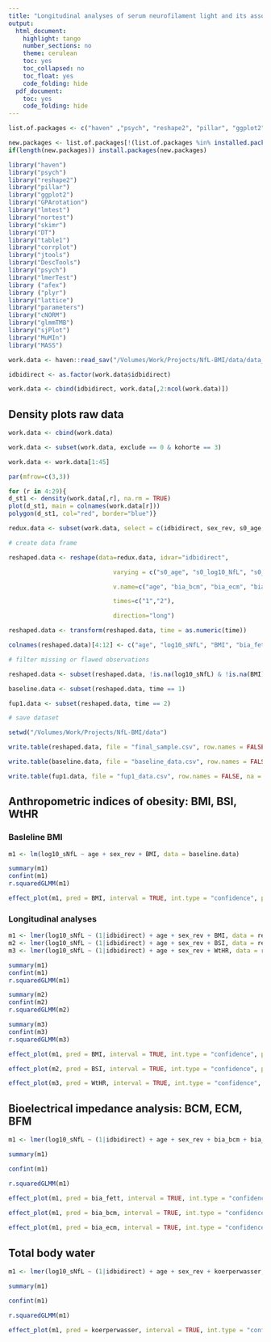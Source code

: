 ```yaml
---
title: "Longitudinal analyses of serum neurofilament light and its associations with body mass index, waist-to-height ratio, and bioelectrical impedance parameters: dilution effects in ultrasensitive assays?"
output:
  html_document:
    highlight: tango
    number_sections: no
    theme: cerulean
    toc: yes
    toc_collapsed: no
    toc_float: yes
    code_folding: hide
  pdf_document:
    toc: yes
    code_folding: hide
---
```


```r

list.of.packages <- c("haven" ,"psych", "reshape2", "pillar", "ggplot2", "GPArotation", "lmtest", "nortest", "skimr", "DT", "table1", "corrplot", "jtools", "DescTools", "psych", "lmerTest", "afex", "plyr", "lattice", "parameters", "cNORM", "glmmTMB", "sjPlot", "MuMIn", "MASS")

new.packages <- list.of.packages[!(list.of.packages %in% installed.packages()[,"Package"])]
if(length(new.packages)) install.packages(new.packages)

library("haven")
library("psych")
library("reshape2")
library("pillar")
library("ggplot2")
library("GPArotation")
library("lmtest")
library("nortest")
library("skimr")
library("DT")
library("table1")
library("corrplot")
library("jtools")
library("DescTools")
library("psych")
library("lmerTest")
library ("afex")
library ("plyr")
library("lattice")
library("parameters")
library("cNORM")
library("glmmTMB")
library("sjPlot")
library("MuMIn")
library("MASS")

```

```r

work.data <- haven::read_sav("/Volumes/Work/Projects/NfL-BMI/data/data_bmi_nfl.sav", encoding="latin1")

idbidirect <- as.factor(work.data$idbidirect)

work.data <- cbind(idbidirect, work.data[,2:ncol(work.data)])

```

## Density plots raw data

```r

work.data <- cbind(work.data)

work.data <- subset(work.data, exclude == 0 & kohorte == 3)

work.data <- work.data[1:45]

par(mfrow=c(3,3))

for (r in 4:29){
d_st1 <- density(work.data[,r], na.rm = TRUE)
plot(d_st1, main = colnames(work.data[r]))
polygon(d_st1, col="red", border="blue")} 

```

```r

redux.data <- subset(work.data, select = c(idbidirect, sex_rev, s0_age, s0_log10_NfL, s0_bmi, s0_bia_kfett_k_kg, s0_bia_ecm, s0_bia_bcm, s0_bia_koerperwasser, s0_bsi, s0_WtHR, s2_age, s2_log10_NfL, s2_bmi, s2_bia_kfett_k_kg, s2_bia_ecm, s2_bia_bcm, s2_bia_koerperwasser, s2_bsi, s2_WtHR))

# create data frame

reshaped.data <- reshape(data=redux.data, idvar="idbidirect",

	                         varying = c("s0_age", "s0_log10_NfL", "s0_bmi", "s0_bia_kfett_k_kg", "s0_bia_ecm", "s0_bia_bcm", "s0_bia_koerperwasser", "s0_bsi", "s0_WtHR", "s2_age", "s2_log10_NfL", "s2_bmi", "s2_bia_kfett_k_kg", "s2_bia_ecm", "s2_bia_bcm", "s2_bia_koerperwasser", "s2_bsi", "s2_WtHR"),

	                         v.name=c("age", "bia_bcm", "bia_ecm", "bia_fett", "BMI", "log10_sNfL", "koerperwasser", "BSI", "WtHR"), 

	                         times=c("1","2"),

	                         direction="long")

reshaped.data <- transform(reshaped.data, time = as.numeric(time))

colnames(reshaped.data)[4:12] <- c("age", "log10_sNfL", "BMI", "bia_fett", "bia_ecm", "BSI", "koerperwasser", "bia_bcm", "WtHR")

# filter missing or flawed observations

reshaped.data <- subset(reshaped.data, !is.na(log10_sNfL) & !is.na(BMI) & !is.na(bia_fett) & !is.na(bia_ecm) & !is.na(BSI) & !is.na(koerperwasser) & !is.na(bia_bcm) & !is.na(WtHR) & bia_bcm > 0)

baseline.data <- subset(reshaped.data, time == 1)

fup1.data <- subset(reshaped.data, time == 2)

# save dataset

setwd("/Volumes/Work/Projects/NfL-BMI/data")

write.table(reshaped.data, file = "final_sample.csv", row.names = FALSE, na = "",col.names = TRUE, sep = ";", dec = ",")

write.table(baseline.data, file = "baseline_data.csv", row.names = FALSE, na = "",col.names = TRUE, sep = ";", dec = ",")

write.table(fup1.data, file = "fup1_data.csv", row.names = FALSE, na = "",col.names = TRUE, sep = ";", dec = ",")

```

## Anthropometric indices of obesity: BMI, BSI, WtHR

### Basleline BMI

```r

m1 <- lm(log10_sNfL ~ age + sex_rev + BMI, data = baseline.data)

summary(m1)
confint(m1)
r.squaredGLMM(m1)

effect_plot(m1, pred = BMI, interval = TRUE, int.type = "confidence", partial.residuals = TRUE, x.label = "Body mass index", y.label = expression(log[10]~(sNfL)))+theme_bw()+theme(panel.grid = element_blank())

```

### Longitudinal analyses

```r

m1 <- lmer(log10_sNfL ~ (1|idbidirect) + age + sex_rev + BMI, data = reshaped.data, REML = TRUE)
m2 <- lmer(log10_sNfL ~ (1|idbidirect) + age + sex_rev + BSI, data = reshaped.data, REML = TRUE)
m3 <- lmer(log10_sNfL ~ (1|idbidirect) + age + sex_rev + WtHR, data = reshaped.data, REML = TRUE)

summary(m1)
confint(m1)
r.squaredGLMM(m1)

summary(m2)
confint(m2)
r.squaredGLMM(m2)

summary(m3)
confint(m3)
r.squaredGLMM(m3)

effect_plot(m1, pred = BMI, interval = TRUE, int.type = "confidence", partial.residuals = TRUE, x.label = "Body mass index", y.label = expression(log[10]~(sNfL)))+theme_bw()+theme(panel.grid = element_blank())

effect_plot(m2, pred = BSI, interval = TRUE, int.type = "confidence", partial.residuals = TRUE, x.label = "Body shape index", y.label = expression(log[10]~(sNfL)))+theme_bw()+theme(panel.grid = element_blank())

effect_plot(m3, pred = WtHR, interval = TRUE, int.type = "confidence", partial.residuals = TRUE, x.label = "Waist to height ratio", y.label = expression(log[10]~(sNfL)))+theme_bw()+theme(panel.grid = element_blank())

```

## Bioelectrical impedance analysis: BCM, ECM, BFM

```r

m1 <- lmer(log10_sNfL ~ (1|idbidirect) + age + sex_rev + bia_bcm + bia_ecm + bia_fett, data = reshaped.data, REML=TRUE)

summary(m1)

confint(m1)

r.squaredGLMM(m1)
                  
effect_plot(m1, pred = bia_fett, interval = TRUE, int.type = "confidence", partial.residuals = TRUE, x.label = "Body fat mass (kg)", y.label = expression(log[10]~(sNfL)))+theme_bw()+theme(panel.grid = element_blank())

effect_plot(m1, pred = bia_bcm, interval = TRUE, int.type = "confidence", partial.residuals = TRUE, x.label = "Body cell mass (kg)", y.label = expression(log[10]~(sNfL)))+theme_bw()+theme(panel.grid = element_blank())

effect_plot(m1, pred = bia_ecm, interval = TRUE, int.type = "confidence", partial.residuals = TRUE, x.label = "Extracellular mass (kg)", y.label = expression(log[10]~(sNfL)))+theme_bw()+theme(panel.grid = element_blank())

```

## Total body water

```r

m1 <- lmer(log10_sNfL ~ (1|idbidirect) + age + sex_rev + koerperwasser, data = reshaped.data, REML=TRUE)

summary(m1)

confint(m1)

r.squaredGLMM(m1)
                  
effect_plot(m1, pred = koerperwasser, interval = TRUE, int.type = "confidence", partial.residuals = TRUE, x.label = "Total body water (kg)", y.label = expression(log[10]~(sNfL)))+theme_bw()+theme(panel.grid = element_blank())

```